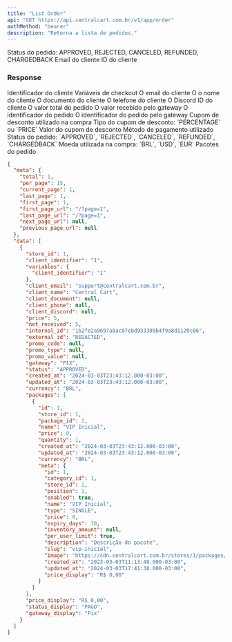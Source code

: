 ```yaml
---
title: "List Order"
api: "GET https://api.centralcart.com.br/v1/app/order"
authMethod: "bearer"
description: "Retorna a lista de pedidos."
---
```


<ParamField query="status" type="string">
  Status do pedido: APPROVED, REJECTED, CANCELED, REFUNDED, CHARGEDBACK
</ParamField>

<ParamField query="email" type="string">
  Email do cliente
</ParamField>

<ParamField query="client_id" type="string">
  ID do cliente
</ParamField>

### Response

<ResponseField name="client_identifier" type="string">
  Identificador do cliente
</ResponseField>

<ResponseField name="variables" type="string">
  Variáveis de checkout
</ResponseField>

<ResponseField name="client_email" type="string">
  O email do cliente
</ResponseField>

<ResponseField name="client_name" type="string">
  O o nome do cliente
</ResponseField>

<ResponseField name="client_document" type="string | null">
  O documento do cliente
</ResponseField>

<ResponseField name="client_phone" type="string | null">
  O telefone do cliente
</ResponseField>

<ResponseField name="client_discord" type="string | null">
  O Discord ID do cliente
</ResponseField>

<ResponseField name="price" type="string">
  O valor total do pedido
</ResponseField>

<ResponseField name="net_received" type="string">
  O valor recebido pelo gateway
</ResponseField>

<ResponseField name="internal_id" type="string">
  O identificador do pedido
</ResponseField>

<ResponseField name="external_id" type="string">
  O identificador do pedido pelo gateway
</ResponseField>

<ResponseField name="promo_code" type="string | null">
  Cupom de desconto utilizado na compra
</ResponseField>

<ResponseField name="promo_type" type="string | null">
  Tipo do cupom de desconto: `PERCENTAGE` ou `PRICE`
</ResponseField>

<ResponseField name="promo_value" type="string | null">
  Valor do cupom de desconto
</ResponseField>

<ResponseField name="gateway" type="string">
  Método de pagamento utilizado
</ResponseField>

<ResponseField name="status" type="string">
  Status do pedido: `APPROVED`, `REJECTED`, `CANCELED`, `REFUNDED`, `CHARGEDBACK`
</ResponseField>

<ResponseField name="currency" type="string">
  Moeda utilizada na compra: `BRL`, `USD`, `EUR`
</ResponseField>

<ResponseField name="packages" type="array">
  Pacotes do pedido
</ResponseField>

<ResponseExample>

```json Response
{
  "meta": {
    "total": 1,
    "per_page": 15,
    "current_page": 1,
    "last_page": 1,
    "first_page": 1,
    "first_page_url": "/?page=1",
    "last_page_url": "/?page=1",
    "next_page_url": null,
    "previous_page_url": null
  },
  "data": [
    {
      "store_id": 1,
      "client_identifier": "1",
      "variables": {
        "client_identifier": "1"
      },
      "client_email": "support@centralcart.com.br",
      "client_name": "Central Cart",
      "client_document": null,
      "client_phone": null,
      "client_discord": null,
      "price": 5,
      "net_received": 5,
      "internal_id": "1b2fe2a9697a0ac07ebd933309b4f9a8d1120c06",
      "external_id": "REDACTED",
      "promo_code": null,
      "promo_type": null,
      "promo_value": null,
      "gateway": "PIX",
      "status": "APPROVED",
      "created_at": "2024-03-03T23:43:12.000-03:00",
      "updated_at": "2024-03-03T23:43:12.000-03:00",
      "currency": "BRL",
      "packages": [
        {
          "id": 1,
          "store_id": 1,
          "package_id": 1,
          "name": "VIP Inicial",
          "price": 0,
          "quantity": 1,
          "created_at": "2024-03-03T23:43:12.000-03:00",
          "updated_at": "2024-03-03T23:43:12.000-03:00",
          "currency": "BRL",
          "meta": {
            "id": 1,
            "category_id": 1,
            "store_id": 1,
            "position": 1,
            "enabled": true,
            "name": "VIP Inicial",
            "type": "SINGLE",
            "price": 0,
            "expiry_days": 30,
            "inventory_amount": null,
            "per_user_limit": true,
            "description": "Descrição do pacote",
            "slug": "vip-inicial",
            "image": "https://cdn.centralcart.com.br/stores/1/packages/af461565-e0c2-4be2-8902-ae283f9f6628.png",
            "created_at": "2023-03-03T11:13:48.000-03:00",
            "updated_at": "2024-03-03T17:41:38.000-03:00",
            "price_display": "R$ 0,00"
          }
        }
      ],
      "price_display": "R$ 0,00",
      "status_display": "PAGO",
      "gateway_display": "Pix"
    }
  ]
}
```

</ResponseExample>
